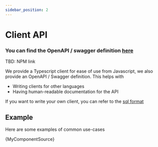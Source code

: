 ```yaml
---
sidebar_position: 2
---
```



# Client API

### You can find the OpenAPI / swagger definition [here](/openapi)

TBD: NPM link

We provide a Typescript client for ease of use from Javascript, we also provide an OpenAPI / Swagger definition. This helps with

- Writing clients for other languages
- Having human-readable documentation for the API

If you want to write your own client, you can refer to the [sql format](../indexer/sql.mdx)

## Example

Here are some examples of common use-cases

<CodeBlock language="typescript" title="example.ts" showLineNumbers>
  {MyComponentSource}
</CodeBlock>
